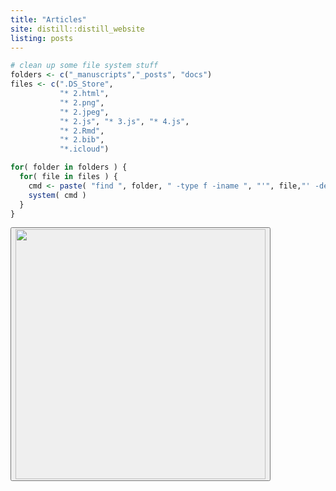 ```yaml
---
title: "Articles"
site: distill::distill_website
listing: posts
---
```


```r
# clean up some file system stuff
folders <- c("_manuscripts","_posts", "docs")
files <- c(".DS_Store", 
           "* 2.html", 
           "* 2.png",
           "* 2.jpeg", 
           "* 2.js", "* 3.js", "* 4.js",
           "* 2.Rmd",
           "* 2.bib",
           "*.icloud")

for( folder in folders ) { 
  for( file in files ) { 
    cmd <- paste( "find ", folder, " -type f -iname ", "'", file,"' -delete", sep="" )
    system( cmd )
  }
}
```




<div class="parallax l-screen">
  <div class="welcome">
  <button class="downbutton" onclick="window.scroll({ top: window.innerHeight+25,  left: 0,  behavior: 'smooth' });">
        <img src="resources/DLabWebpageWelcome2.png" width="400px">
  </button>
  </div>
</div>
